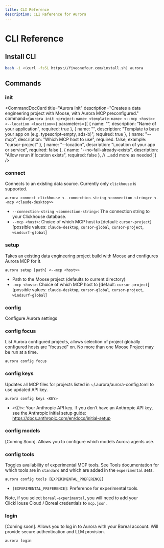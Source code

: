 ```yaml
---
title: CLI Reference
description: CLI Reference for Aurora
---
```




# CLI Reference

## Install CLI

```bash filename="Terminal" copy
bash -i <(curl -fsSL https://fiveonefour.com/install.sh) aurora
```

## Commands

### init

<CommandDocCard
  title="Aurora Init"
  description="Creates a data engineering project with Moose, with Aurora MCP preconfigured."
  command={`aurora init <project-name> <template-name> <--mcp <host>> <--location <location>>`}
  parameters={[
    { name: "<project-name>", description: "Name of your application", required: true },
    { name: "<template-name>", description: "Template to base your app on (e.g. typescript-empty, ads-b)", required: true },
    { name: "--mcp", description: "Which MCP host to use", required: false, example: "cursor-project" },
    { name: "--location", description: "Location of your app or service", required: false },
    { name: "--no-fail-already-exists", description: "Allow rerun if location exists", required: false },
    // ...add more as needed
  ]}
/>

### connect

Connects to an existing data source. Currently only `clickhouse` is supported.

```
aurora connect clickhouse <--connection-string <connection-string>> <--mcp <claude-desktop>>
```

- `--connection-string <connection-string>`: The connection string to your Clickhouse database.
- `--mcp <host>`: Choice of which MCP host to [default: `cursor-project`] [possible values: `claude-desktop`, `cursor-global`, `cursor-project`, `windsurf-global`]

### setup

Takes an existing data engineering project build with Moose and configures Aurora MCP for it.

```
aurora setup [path] <--mcp <host>>
```

- Path to the Moose project (defaults to current directory)
- `-mcp <host>`: Choice of which MCP host to [default: `cursor-project`] [possible values: `claude-desktop`, `cursor-global`, `cursor-project`, `windsurf-global`]

### config

Configure Aurora settings

### config focus

List Aurora configured projects, allows selection of project globally configured hosts are "focused" on. No more than one Moose Project may be run at a time.

```
aurora config focus
```

### config keys

Updates all MCP files for projects listed in ~/.aurora/aurora-config.toml to use updated API key.

```
aurora config keys <KEY>
```

- `<KEY>`: Your Anthropic API key. If you don't have an Anthropic API key, see the Anthropic initial setup guide: https://docs.anthropic.com/en/docs/initial-setup

### config models

[Coming Soon]. Allows you to configure which models Aurora agents use.

### config tools

Toggles availability of experimental MCP tools. See Tools documentation for which tools are in `standard` and which are added in the `experimental` sets.

```
aurora config tools [EXPERIMENTAL_PREFERENCE]
```

- `[EXPERIMENTAL_PREFERENCE]`: Preference for experimental tools. 

Note, if you select `boreal-experimental`, you will need to add your ClickHouse Cloud / Boreal credentials to `mcp.json`.

### login

[Coming soon]. Allows you to log in to Aurora with your Boreal account. Will provide secure authentication and LLM provision.

```
aurora login
```
